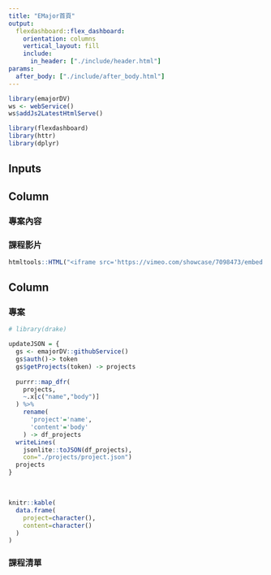 ```yaml
---
title: "EMajor首頁"
output: 
  flexdashboard::flex_dashboard:
    orientation: columns
    vertical_layout: fill
    include:
      in_header: ["./include/header.html"]
params:
  after_body: ["./include/after_body.html"]
---
```


```r
library(emajorDV)
ws <- webService()
ws$addJs2LatestHtmlServe()
```


```r
library(flexdashboard)
library(httr)
library(dplyr)

```

Inputs {.sidebar}
-------------------------------------


Column {.tabset}
-----------------------------------------------------------------------

### 專案內容{#projectDetail .project}

### 課程影片{#courseVideos .course}

```r
htmltools::HTML("<iframe src='https://vimeo.com/showcase/7098473/embed' allowfullscreen frameborder='0' style='position:absolute;top:0;left:0;width:100%;height:100%;'></iframe>")
```

Column {.tabset}
-----------------------------------------------------------------------

### 專案{#projects .project}

```r
# library(drake)

updateJSON = {
  gs <- emajorDV::githubService()
  gs$auth()-> token
  gs$getProjects(token) -> projects
  
  purrr::map_dfr(
    projects,
    ~.x[c("name","body")]
  ) %>%
    rename(
      'project'='name',
      'content'='body'
    ) -> df_projects
  writeLines(
    jsonlite::toJSON(df_projects),
    con="./projects/project.json")
  projects
}


```

<br>
<div id="example">
```r
knitr::kable(
  data.frame(
    project=character(),
    content=character()
  )
)
```
</div>

### 課程清單{#courseList .course}

```r

```


